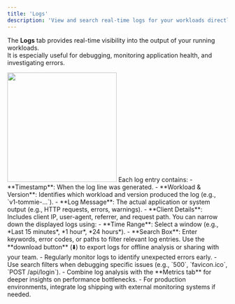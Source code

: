 ```yaml
---
title: 'Logs'
description: 'View and search real-time logs for your workloads directly in the DCDeploy dashboard.'
---
```


The **Logs** tab provides real-time visibility into the output of your running workloads.  
It is especially useful for debugging, monitoring application health, and investigating errors.

<img height="250" src="images/logs.png" />

<Steps>
  <Step title="Log entries">
    Each log entry contains:
    - **Timestamp**: When the log line was generated.  
    - **Workload & Version**: Identifies which workload and version produced the log (e.g., `v1-tommie-...`).  
    - **Log Message**: The actual application or system output (e.g., HTTP requests, errors, warnings).  
    - **Client Details**: Includes client IP, user-agent, referrer, and request path.  
  </Step>

  <Step title="Filtering logs">
    You can narrow down the displayed logs using:
    - **Time Range**: Select a window (e.g., *Last 15 minutes*, *1 hour*, *24 hours*).  
    - **Search Box**: Enter keywords, error codes, or paths to filter relevant log entries.  
    
  </Step>

  <Step title="Exporting logs">
    Use the **download button** (⬇️) to export logs for offline analysis or sharing with your team.
  </Step>

  <Step title="Best practices">
    - Regularly monitor logs to identify unexpected errors early.  
    - Use search filters when debugging specific issues (e.g., `500`, `favicon.ico`, `POST /api/login`).  
    - Combine log analysis with the **Metrics tab** for deeper insights on performance bottlenecks.  
    - For production environments, integrate log shipping with external monitoring systems if needed.  
  </Step>
</Steps>
